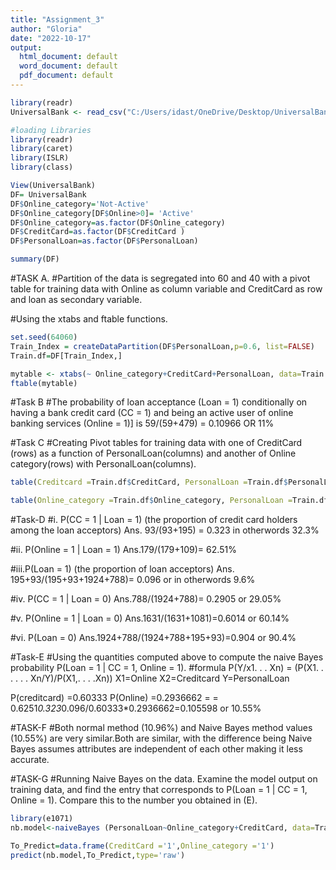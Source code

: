 ---
title: "Assignment_3"
author: "Gloria"
date: "2022-10-17"
output:
  html_document: default
  word_document: default
  pdf_document: default
---
```{r}
library(readr)
UniversalBank <- read_csv("C:/Users/idast/OneDrive/Desktop/UniversalBank.csv")

```
```{r}
#loading Libraries
library(readr)
library(caret)
library(ISLR)
library(class)

```

```{r}
View(UniversalBank)
DF= UniversalBank
DF$Online_category='Not-Active'
DF$Online_category[DF$Online>0]= 'Active'
DF$Online_category=as.factor(DF$Online_category)
DF$CreditCard=as.factor(DF$CreditCard )
DF$PersonalLoan=as.factor(DF$PersonalLoan)

```

```{r}
summary(DF)
```
#TASK A. 
#Partition of the data is segregated into 60 and 40 with a pivot table for training data with Online as column variable and CreditCard as row and loan as secondary variable.

#Using the xtabs and ftable functions.

```{r}
set.seed(64060)
Train_Index = createDataPartition(DF$PersonalLoan,p=0.6, list=FALSE)
Train.df=DF[Train_Index,]
```


```{r}
mytable <- xtabs(~ Online_category+CreditCard+PersonalLoan, data=Train.df)
ftable(mytable)
```
#Task B
#The probability of loan acceptance (Loan = 1) conditionally on having a bank credit card (CC = 1) and being an active user of online banking services (Online = 1)] is 59/(59+479) = 0.10966 OR 11%


#Task C 
#Creating Pivot tables for training data with one of CreditCard (rows) as a function of PersonalLoan(columns) and another  of Online category(rows) with PersonalLoan(columns).

```{r}

table(Creditcard =Train.df$CreditCard, PersonalLoan =Train.df$PersonalLoan)


```



```{r}
table(Online_category =Train.df$Online_category, PersonalLoan =Train.df$PersonalLoan)
```

#Task-D
#i. P(CC = 1 | Loan = 1) (the proportion of credit card holders among the loan acceptors) Ans. 93/(93+195) = 0.323 in otherwords 32.3%

#ii. P(Online = 1 | Loan = 1) Ans.179/(179+109)= 62.51%

#iii.P(Loan = 1) (the proportion of loan acceptors) Ans. 195+93/(195+93+1924+788)= 0.096 or in otherwords 9.6%

#iv. P(CC = 1 | Loan = 0) Ans.788/(1924+788)= 0.2905 or 29.05%

#v. P(Online = 1 | Loan = 0) Ans.1631/(1631+1081)=0.6014 or 60.14%

#vi. P(Loan = 0) Ans.1924+788/(1924+788+195+93)=0.904 or 90.4%



#Task-E
#Using the quantities computed above to compute the naive Bayes probability P(Loan = 1 | CC = 1, Online
= 1).
#formula P(Y/x1. . . Xn) = (P(X1. . . . . . Xn/Y)/P(X1,. . . .Xn)) X1=Online X2=Creditcard Y=PersonalLoan

P(creditcard) =0.60333 P(Online) =0.2936662 = = 0.6251*0.323*0.096/0.60333*0.2936662=0.105598 or 10.55%



#TASK-F
#Both normal method (10.96%) and Naive Bayes method values (10.55%) are very similar.Both are similar, with the difference being Naive Bayes assumes attributes are independent of each other making it less accurate. 



#TASK-G 
#Running Naive Bayes on the data. Examine the model output on training data, and find the entry that corresponds to P(Loan = 1 | CC = 1, Online = 1). Compare this to the number you obtained in (E).

```{r}
library(e1071)
nb.model<-naiveBayes (PersonalLoan~Online_category+CreditCard, data=Train.df)

To_Predict=data.frame(CreditCard ='1',Online_category ='1')
predict(nb.model,To_Predict,type='raw')
```










